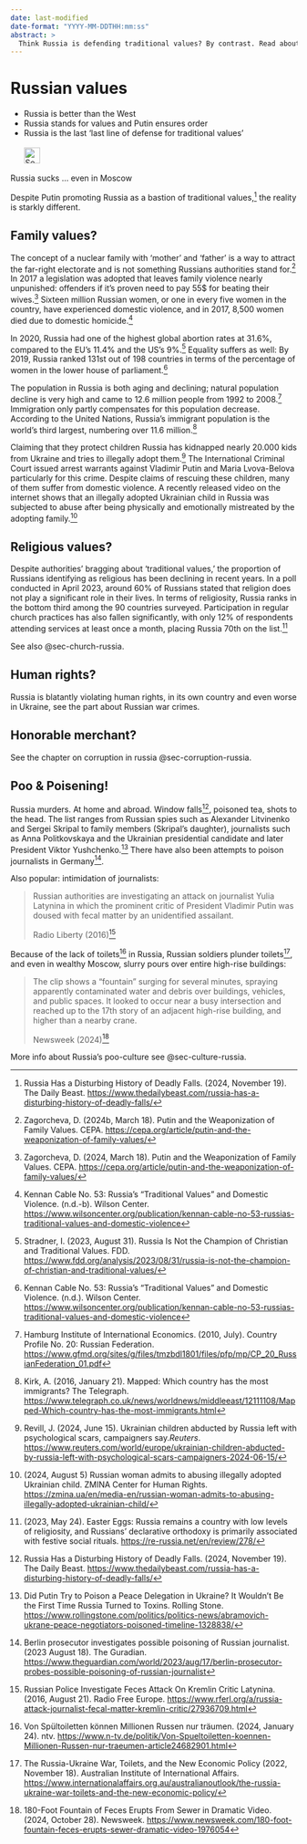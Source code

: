 ```yaml
---
date: last-modified
date-format: "YYYY-MM-DDTHH:mm:ss"
abstract: > 
  Think Russia is defending traditional values? By contrast. Read about family, religion, law and murder in russia.
---
```


# Russian values {#sec-russia-values}

::: {.callout-caution title="Myth"}
- Russia is better than the West
- Russia stands for values and Putin ensures order
- Russia is the last ‘last line of defense for traditional values’
[<br></br>![Search for topic in EUvsDisinfo](../all_common_img/EUvsDisinfo_400x240.jpg){height=2em}](https://euvsdisinfo.eu/disinformation-cases/?text=(russia%7Crussian)%20values&sort=relevance)
:::

::: {.callout-tip title="Truth"}
Russia sucks ... even in Moscow
:::

Despite Putin promoting Russia as a bastion of traditional values,[^russia-values-15] the reality is starkly different. 

## Family values?

The concept of a nuclear family with ‘mother’ and ‘father’ is a way to attract the far-right electorate and is not something Russians authorities stand for.[^russia-values-1] In 2017 a legislation was adopted that leaves family violence nearly unpunished: offenders if it’s proven need to pay 55$ for beating their  wives.[^russia-values-2] Sixteen million Russian women, or one in every five women in the country, have experienced domestic violence, and in 2017, 8,500 women died due to domestic homicide.[^russia-values-3]

In 2020, Russia had one of the highest global abortion rates at 31.6%, compared to the EU's 11.4% and the US's 9%.[^russia-values-4] Equality suffers as well:  By 2019, Russia ranked 131st out of 198 countries in terms of the percentage of women in the lower house of parliament.[^russia-values-5]

The population in Russia is both aging and declining; natural population decline is very high and came to 12.6 million people from 1992 to 2008.[^russia-values-6] Immigration only partly compensates for this population decrease. According to the United Nations, Russia's immigrant population is the world's third largest, numbering over 11.6 million.[^russia-values-7]

Claiming that they protect children Russia has kidnapped nearly 20.000 kids from Ukraine and tries to illegally adopt them.[^russia-values-8] The International Criminal Court issued arrest warrants against Vladimir Putin and Maria Lvova-Belova particularly for this crime. Despite claims of rescuing these children, many of them suffer from domestic violence. A recently released video on the internet shows that an illegally adopted Ukrainian child in Russia was subjected to abuse after being physically and emotionally mistreated by the adopting family.[^russia-values-9] 


## Religious values?

Despite authorities' bragging about 'traditional values,' the proportion of Russians identifying as religious has been declining in recent years. In a poll conducted in April 2023, around 60% of Russians stated that religion does not play a significant role in their lives. In terms of religiosity, Russia ranks in the bottom third among the 90 countries surveyed. Participation in regular church practices has also fallen significantly, with only 12% of respondents attending services at least once a month, placing Russia 70th on the list.[^russia-values-10]

See also @sec-church-russia.


## Human rights?

Russia is blatantly violating human rights, in its own country and even worse in Ukraine, see the part about Russian war crimes. 


## Honorable merchant?

See the chapter on corruption in russia @sec-corruption-russia.


## Poo & Poisening! {#sec-values-russia-poisoning}

Russia murders. At home and abroad. Window falls[^russia-values-15], poisoned tea, shots to the head. The list ranges from Russian spies such as Alexander Litvinenko and Sergei Skripal to family members (Skripal's daughter), journalists such as Anna Politkovskaya and the Ukrainian presidential candidate and later President Viktor Yushchenko.[^russia-values-13] There have also been attempts to poison journalists in Germany[^russia-values-14]. 

Also popular: intimidation of journalists: 

> Russian authorities are investigating an attack on journalist Yulia Latynina in which the prominent critic of President Vladimir Putin was doused with fecal matter by an unidentified assailant.
> 
> Radio Liberty (2016)[^russia-values-11]

Because of the lack of toilets[^russia-values-16] in Russia, Russian soldiers plunder toilets[^russia-values-17], and even in wealthy Moscow, slurry pours over entire high-rise buildings: 

> The clip shows a "fountain" surging for several minutes, spraying apparently contaminated water and debris over buildings, vehicles, and public spaces. It looked to occur near a busy intersection and reached up to the 17th story of an adjacent high-rise building, and higher than a nearby crane.
>
> Newsweek (2024)[^russia-values-12]

More info about Russia's poo-culture see @sec-culture-russia.


[^russia-values-1]:  Zagorcheva, D. (2024b, March 18). Putin and the Weaponization of Family Values. CEPA. [https://cepa.org/article/putin-and-the-weaponization-of-family-values/](https://cepa.org/article/putin-and-the-weaponization-of-family-values/) 

[^russia-values-2]:  Zagorcheva, D. (2024, March 18). Putin and the Weaponization of Family Values. CEPA. [https://cepa.org/article/putin-and-the-weaponization-of-family-values/](https://cepa.org/article/putin-and-the-weaponization-of-family-values/) 

[^russia-values-3]:  Kennan Cable No. 53: Russia’s “Traditional Values” and Domestic Violence. (n.d.-b). Wilson Center. [https://www.wilsoncenter.org/publication/kennan-cable-no-53-russias-traditional-values-and-domestic-violence](https://www.wilsoncenter.org/publication/kennan-cable-no-53-russias-traditional-values-and-domestic-violence) 

[^russia-values-4]:  Stradner, I. (2023, August 31). Russia Is Not the Champion of Christian and Traditional Values. FDD. [https://www.fdd.org/analysis/2023/08/31/russia-is-not-the-champion-of-christian-and-traditional-values/](https://www.fdd.org/analysis/2023/08/31/russia-is-not-the-champion-of-christian-and-traditional-values/) 

[^russia-values-5]:  Kennan Cable No. 53: Russia’s “Traditional Values” and Domestic Violence. (n.d.). Wilson Center. [https://www.wilsoncenter.org/publication/kennan-cable-no-53-russias-traditional-values-and-domestic-violence](https://www.wilsoncenter.org/publication/kennan-cable-no-53-russias-traditional-values-and-domestic-violence) 

[^russia-values-6]:  Hamburg Institute of International Economics. (2010, July). Country Profile No. 20: Russian Federation. [https://www.gfmd.org/sites/g/files/tmzbdl1801/files/pfp/mp/CP\_20\_RussianFederation\_01.pdf](https://www.gfmd.org/sites/g/files/tmzbdl1801/files/pfp/mp/CP_20_RussianFederation_01.pdf) 

[^russia-values-7]:  Kirk, A. (2016, January 21). Mapped: Which country has the most immigrants? The Telegraph. [https://www.telegraph.co.uk/news/worldnews/middleeast/12111108/Mapped-Which-country-has-the-most-immigrants.html](https://www.telegraph.co.uk/news/worldnews/middleeast/12111108/Mapped-Which-country-has-the-most-immigrants.html) 

[^russia-values-8]:  Revill, J. (2024, June 15). Ukrainian children abducted by Russia left with psychological scars, campaigners say.*Reuters*. [https://www.reuters.com/world/europe/ukrainian-children-abducted-by-russia-left-with-psychological-scars-campaigners-2024-06-15/](https://www.reuters.com/world/europe/ukrainian-children-abducted-by-russia-left-with-psychological-scars-campaigners-2024-06-15/) 

[^russia-values-9]:  (2024, August 5\) Russian woman admits to abusing illegally adopted Ukrainian child. ZMINA Center for Human Rights. [https://zmina.ua/en/media-en/russian-woman-admits-to-abusing-illegally-adopted-ukrainian-child/](https://zmina.ua/en/media-en/russian-woman-admits-to-abusing-illegally-adopted-ukrainian-child/) 

[^russia-values-10]:  (2023, May 24). Easter Eggs: Russia remains a country with low levels of religiosity, and Russians’ declarative orthodoxy is primarily associated with festive social rituals. [https://re-russia.net/en/review/278/](https://re-russia.net/en/review/278/) 


[^russia-values-11]: Russian Police Investigate Feces Attack On Kremlin Critic Latynina. (2016, August 21). Radio Free Europe. [https://www.rferl.org/a/russia-attack-journalist-fecal-matter-kremlin-critic/27936709.html](https://www.rferl.org/a/russia-attack-journalist-fecal-matter-kremlin-critic/27936709.html)

[^russia-values-12]: 180-Foot Fountain of Feces Erupts From Sewer in Dramatic Video. (2024, October 28). Newsweek. [https://www.newsweek.com/180-foot-fountain-feces-erupts-sewer-dramatic-video-1976054](https://www.newsweek.com/180-foot-fountain-feces-erupts-sewer-dramatic-video-1976054)


[^russia-values-16]: Von Spültoiletten können Millionen Russen nur träumen. (2024, January 24). ntv. [https://www.n-tv.de/politik/Von-Spueltoiletten-koennen-Millionen-Russen-nur-traeumen-article24682901.html](https://www.n-tv.de/politik/Von-Spueltoiletten-koennen-Millionen-Russen-nur-traeumen-article24682901.html)

[^russia-values-17]: The Russia-Ukraine War, Toilets, and the New Economic Policy (2022, November 18). Australian Institute of International Affairs. [https://www.internationalaffairs.org.au/australianoutlook/the-russia-ukraine-war-toilets-and-the-new-economic-policy/](https://www.internationalaffairs.org.au/australianoutlook/the-russia-ukraine-war-toilets-and-the-new-economic-policy/) 


[^russia-values-15]: Russia Has a Disturbing History of Deadly Falls. (2024, November 19). The Daily Beast. [https://www.thedailybeast.com/russia-has-a-disturbing-history-of-deadly-falls/](https://www.thedailybeast.com/russia-has-a-disturbing-history-of-deadly-falls/) 

[^russia-values-13]: Did Putin Try to Poison a Peace Delegation in Ukraine? It Wouldn’t Be the First Time Russia Turned to Toxins. Rolling Stone. [https://www.rollingstone.com/politics/politics-news/abramovich-ukrane-peace-negotiators-poisoned-timeline-1328838/](https://www.rollingstone.com/politics/politics-news/abramovich-ukrane-peace-negotiators-poisoned-timeline-1328838/)

[^russia-values-14]: Berlin prosecutor investigates possible poisoning of Russian journalist. (2023 August 18). The Guradian. [https://www.theguardian.com/world/2023/aug/17/berlin-prosecutor-probes-possible-poisoning-of-russian-journalist](https://www.theguardian.com/world/2023/aug/17/berlin-prosecutor-probes-possible-poisoning-of-russian-journalist)

